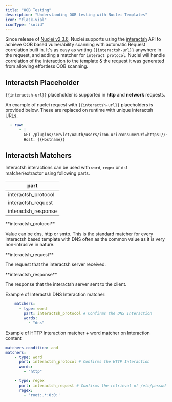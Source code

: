 ```yaml
---
title: "OOB Testing"
description: "Understanding OOB testing with Nuclei Templates"
icon: "flask-vial"
iconType: "solid"
---
```


Since release of [Nuclei v2.3.6](https://github.com/projectdiscovery/nuclei/releases/tag/v2.3.6), Nuclei supports using the [interactsh](https://github.com/projectdiscovery/interactsh) API to achieve OOB based vulnerability scanning with automatic Request correlation built in. It's as easy as writing `{{interactsh-url}}`  anywhere in the request, and adding a matcher for `interact_protocol`. Nuclei will handle correlation of the interaction to the template & the request it was generated from allowing effortless OOB scanning.

## Interactsh Placeholder

`{{interactsh-url}}` placeholder is supported in **http** and **network** requests.

An example of nuclei request with `{{interactsh-url}}` placeholders is provided below. These are replaced on runtime with unique interactsh URLs.

```yaml
  - raw:
      - |
        GET /plugins/servlet/oauth/users/icon-uri?consumerUri=https://{{interactsh-url}} HTTP/1.1
        Host: {{Hostname}}
```

## Interactsh Matchers

Interactsh interactions can be used with `word`, `regex` or `dsl` matcher/extractor using following parts.

| part                |
|---------------------|
| interactsh_protocol |
| interactsh_request  |
| interactsh_response |

<Note>
**interactsh_protocol**

Value can be dns, http or smtp. This is the standard matcher for every interactsh based template with DNS often as the common value as it is very non-intrusive in nature.
</Note>

<Note>
**interactsh_request**

The request that the interactsh server received.
</Note>

<Note>
**interactsh_response**

The response that the interactsh server sent to the client.
</Note>

Example of Interactsh DNS Interaction matcher:

```yaml
    matchers:
      - type: word
        part: interactsh_protocol # Confirms the DNS Interaction
        words:
          - "dns"
```

Example of HTTP Interaction matcher + word matcher on Interaction content

```yaml
matchers-condition: and
matchers:
    - type: word
      part: interactsh_protocol # Confirms the HTTP Interaction
      words:
        - "http"

    - type: regex
      part: interactsh_request # Confirms the retrieval of /etc/passwd file
      regex:
        - 'root:.*:0:0:'
```
